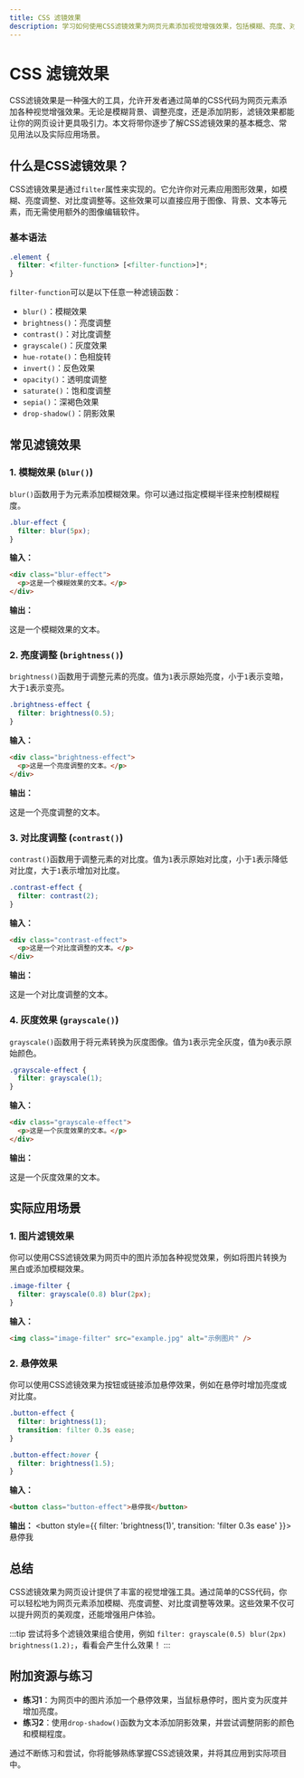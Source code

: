 ```yaml
---
title: CSS 滤镜效果
description: 学习如何使用CSS滤镜效果为网页元素添加视觉增强效果，包括模糊、亮度、对比度等。
---
```


# CSS 滤镜效果

CSS滤镜效果是一种强大的工具，允许开发者通过简单的CSS代码为网页元素添加各种视觉增强效果。无论是模糊背景、调整亮度，还是添加阴影，滤镜效果都能让你的网页设计更具吸引力。本文将带你逐步了解CSS滤镜效果的基本概念、常见用法以及实际应用场景。

## 什么是CSS滤镜效果？

CSS滤镜效果是通过`filter`属性来实现的。它允许你对元素应用图形效果，如模糊、亮度调整、对比度调整等。这些效果可以直接应用于图像、背景、文本等元素，而无需使用额外的图像编辑软件。

### 基本语法

```css
.element {
  filter: <filter-function> [<filter-function>]*;
}
```

`filter-function`可以是以下任意一种滤镜函数：

- `blur()`：模糊效果
- `brightness()`：亮度调整
- `contrast()`：对比度调整
- `grayscale()`：灰度效果
- `hue-rotate()`：色相旋转
- `invert()`：反色效果
- `opacity()`：透明度调整
- `saturate()`：饱和度调整
- `sepia()`：深褐色效果
- `drop-shadow()`：阴影效果

## 常见滤镜效果

### 1. 模糊效果 (`blur()`)

`blur()`函数用于为元素添加模糊效果。你可以通过指定模糊半径来控制模糊程度。

```css
.blur-effect {
  filter: blur(5px);
}
```

**输入：**
```html
<div class="blur-effect">
  <p>这是一个模糊效果的文本。</p>
</div>
```

**输出：**
<div style={{
    filter: 'blur(5px)',
    padding: '10px',
    border: '1px solid #ccc'
}}>
  <p>这是一个模糊效果的文本。</p>
</div>

### 2. 亮度调整 (`brightness()`)

`brightness()`函数用于调整元素的亮度。值为`1`表示原始亮度，小于`1`表示变暗，大于`1`表示变亮。

```css
.brightness-effect {
  filter: brightness(0.5);
}
```

**输入：**
```html
<div class="brightness-effect">
  <p>这是一个亮度调整的文本。</p>
</div>
```

**输出：**
<div style={{
    filter: 'brightness(0.5)',
    padding: '10px',
    border: '1px solid #ccc'
}}>
  <p>这是一个亮度调整的文本。</p>
</div>

### 3. 对比度调整 (`contrast()`)

`contrast()`函数用于调整元素的对比度。值为`1`表示原始对比度，小于`1`表示降低对比度，大于`1`表示增加对比度。

```css
.contrast-effect {
  filter: contrast(2);
}
```

**输入：**
```html
<div class="contrast-effect">
  <p>这是一个对比度调整的文本。</p>
</div>
```

**输出：**
<div style={{
    filter: 'contrast(2)',
    padding: '10px',
    border: '1px solid #ccc'
}}>
  <p>这是一个对比度调整的文本。</p>
</div>

### 4. 灰度效果 (`grayscale()`)

`grayscale()`函数用于将元素转换为灰度图像。值为`1`表示完全灰度，值为`0`表示原始颜色。

```css
.grayscale-effect {
  filter: grayscale(1);
}
```

**输入：**
```html
<div class="grayscale-effect">
  <p>这是一个灰度效果的文本。</p>
</div>
```

**输出：**
<div style={{
    filter: 'grayscale(1)',
    padding: '10px',
    border: '1px solid #ccc'
}}>
  <p>这是一个灰度效果的文本。</p>
</div>

## 实际应用场景

### 1. 图片滤镜效果

你可以使用CSS滤镜效果为网页中的图片添加各种视觉效果，例如将图片转换为黑白或添加模糊效果。

```css
.image-filter {
  filter: grayscale(0.8) blur(2px);
}
```

**输入：**
```html
<img class="image-filter" src="example.jpg" alt="示例图片" />
```

### 2. 悬停效果

你可以使用CSS滤镜效果为按钮或链接添加悬停效果，例如在悬停时增加亮度或对比度。

```css
.button-effect {
  filter: brightness(1);
  transition: filter 0.3s ease;
}

.button-effect:hover {
  filter: brightness(1.5);
}
```

**输入：**
```html
<button class="button-effect">悬停我</button>
```

**输出：**
<button style={{ filter: 'brightness(1)', transition: 'filter 0.3s ease' }}>悬停我</button>

## 总结

CSS滤镜效果为网页设计提供了丰富的视觉增强工具。通过简单的CSS代码，你可以轻松地为网页元素添加模糊、亮度调整、对比度调整等效果。这些效果不仅可以提升网页的美观度，还能增强用户体验。

:::tip
尝试将多个滤镜效果组合使用，例如 `filter: grayscale(0.5) blur(2px) brightness(1.2);`，看看会产生什么效果！
:::

## 附加资源与练习

- **练习1**：为网页中的图片添加一个悬停效果，当鼠标悬停时，图片变为灰度并增加亮度。
- **练习2**：使用`drop-shadow()`函数为文本添加阴影效果，并尝试调整阴影的颜色和模糊程度。

通过不断练习和尝试，你将能够熟练掌握CSS滤镜效果，并将其应用到实际项目中。